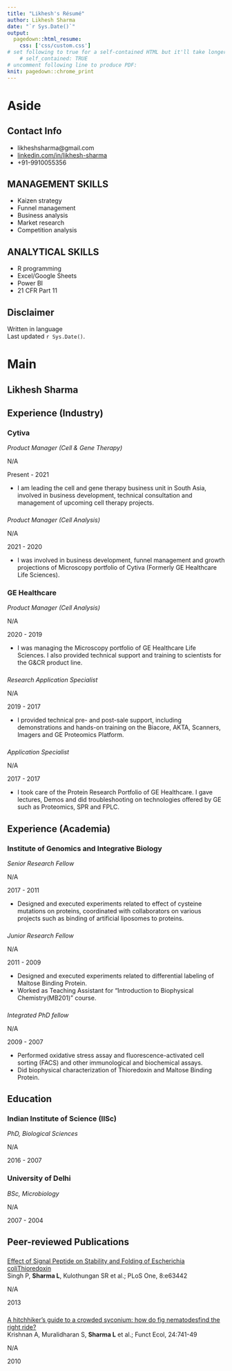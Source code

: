```yaml
---
title: "Likhesh's Résumé"
author: Likhesh Sharma
date: "`r Sys.Date()`"
output:
  pagedown::html_resume:
    css: ['css/custom.css']
# set following to true for a self-contained HTML but it'll take longer to render
    # self_contained: TRUE
# uncomment following line to produce PDF:
knit: pagedown::chrome_print
---
```


Aside
================================================================================


<!-- ![Lijia Yu](https://avatars1.githubusercontent.com/u/895125?s=400&v=4){width=80%} -->


Contact Info {#contact}
--------------------------------------------------------------------------------

- <i class="fa fa-envelope"></i> likheshsharma@gmail.com
-   <i class="fa fa-linkedin"></i> [linkedin.com/in/likhesh-sharma](https://linkedin.com/in/likhesh-sharma)
- <i class="fa fa-phone"></i> +91-9910055356‬
<!-- - For more information, please contact me via email. -->


MANAGEMENT SKILLS
--------------------------------------------------------------------------------

- Kaizen strategy
- Funnel management
- Business analysis
- Market research
- Competition analysis

ANALYTICAL SKILLS
--------------------------------------------------------------------------------

- R programming
- Excel/Google Sheets
- Power BI
<!-- - Clinical trial assessment -->
- 21 CFR Part 11

Disclaimer {#disclaimer}
--------------------------------------------------------------------------------

Written in <i class="fab fa-r-project"></i> language\
Last updated `r Sys.Date()`.



Main
================================================================================

Likhesh Sharma {#title}
--------------------------------------------------------------------------------

<!-- I am interested in developing predictive applications in the fields of personalized medicine, biotechnology, and pharmaceuticals. -->

<!-- I have been researching the inheritance of complex disorders like diabetes,heart disease, and Alzheimer’s disease for 14 years. -->

<!-- My expertise lies in designing experiments that produce decisive results, selecting machine learning tools that balance rigor with feasibility, creating data visualizations that can be understood at the first glance, and composing clearly worded reports that avoid jargon.  -->

<!-- The top personality traits that my colleagues seek me out for are my critical-thinking skills, emotional stability, and openness to ideas. -->


## Experience (Industry) {data-icon="suitcase"}

### Cytiva

*Product Manager (Cell & Gene Therapy)*

N/A <!-- Bangalore -->

Present - 2021

- I am leading the cell and gene therapy business unit in South Asia, involved in business development, technical consultation and management of upcoming cell therapy projects.

###

*Product Manager (Cell Analysis)*

N/A <!-- New Delhi -->

2021 - 2020

- I was involved in business development, funnel management and growth projections of Microscopy portfolio of Cytiva (Formerly GE Healthcare Life Sciences).


### GE Healthcare

*Product Manager (Cell Analysis)*

N/A <!-- New Delhi -->

2020 - 2019

- I was managing the Microscopy portfolio of GE Healthcare Life Sciences. I also provided technical support and training to scientists for the G&CR product line.

###

*Research Application Specialist*

N/A <!-- New Delhi -->

2019 - 2017

- I provided technical pre- and post-sale support, including demonstrations and hands-on training on the Biacore, AKTA, Scanners, Imagers and GE Proteomics Platform.

###

*Application Specialist*

N/A <!-- new Delhi -->

2017 - 2017

- I took care of the Protein Research Portfolio of GE Healthcare. I gave lectures, Demos and did troubleshooting on technologies offered by GE such as Proteomics, SPR and FPLC.

## Experience (Academia) {data-icon="suitcase"}

### Institute of Genomics and Integrative Biology

*Senior Research Fellow*

N/A <!-- Bangalore -->

2017 - 2011

- Designed and executed experiments related to effect of cysteine mutations on proteins, coordinated with collaborators on various projects such as binding of artificial liposomes to proteins.

### 

*Junior Research Fellow*

N/A

2011 - 2009

- Designed and executed experiments related to differential labeling of Maltose Binding Protein.
- Worked as Teaching Assistant for “Introduction to Biophysical Chemistry(MB201)” course.

### 

*Integrated PhD fellow*

N/A

2009 - 2007

<!-- - Assisted in various scientific projects such as study of fig–wasp–nematode tritrophic interactions in Ficus racemosa. -->
- Performed oxidative stress assay and fluorescence-activated cell sorting (FACS) and other immunological and biochemical assays.
- Did biophysical characterization of Thioredoxin and Maltose Binding Protein.

## Education {data-icon="graduation-cap"}

### Indian Institute of Science (IISc)

*PhD, Biological Sciences*

N/A <!-- New Delhi -->

2016 - 2007

### University of Delhi

*BSc, Microbiology*

N/A <!-- New Delhi -->

2007 - 2004

## Peer-reviewed Publications {data-icon="book"}

### 

<!-- A line break was introduced in the following title to force "with" into the next line  -->

[Effect of Signal Peptide on Stability and Folding of Escherichia coliThioredoxin](https://doi.org/10.1371/journal.pone.0063442)\
Singh P, **Sharma L**, Kulothungan SR et al.; PLoS One, 8:e63442

N/A

2013

### 

[A hitchhiker’s guide to a crowded syconium: how do fig nematodesfind the right ride?](https://doi.org/10.1111/j.1365-2435.2010.01696.x)\
Krishnan A, Muralidharan S, **Sharma L** et al.; Funct Ecol, 24:741-49 

N/A

2010

